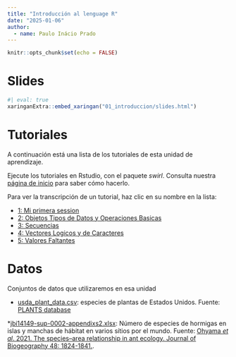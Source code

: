 ```yaml
---
title: "Introducción al lenguage R"
date: "2025-01-06" 
author:
  - name: Paulo Inácio Prado
---
```


```r
knitr::opts_chunk$set(echo = FALSE)
```

# Slides

```r
#| eval: true
xaringanExtra::embed_xaringan("01_introduccion/slides.html")
```

# Tutoriales

A continuación está una lista de los tutoriales de esta unidad de aprendizaje.

Ejecute los tutoriales en Rstudio, con el paquete *swirl*.  Consulta nuestra [página
de inicio](index.html#tutoriales) para saber cómo hacerlo.

Para ver la transcripción de un tutorial, haz clic en su nombre en la lista:

* [1: Mi primera session](Tutoriales/html/Mi_primera_session.html)
* [2: Objetos Tipos de Datos y Operaciones Basicas](Tutoriales/html/Objetos_Tipos_de_Datos_y_Operaciones_Basicas.html)
* [3: Secuencias](Tutoriales/html/Secuencias.html)
* [4: Vectores Logicos y de Caracteres](Tutoriales/html/Vectores_Logicos_y_de_Caracteres.html)
* [5: Valores Faltantes](Tutoriales/html/Valores_Faltantes.html)

# Datos

Conjuntos de datos que utilizaremos en esa unidad

* [usda_plant_data.csv](data/usda_plant_data.csv): especies de plantas de Estados Unidos. Fuente:  [PLANTS database](https://plants.usda.gov/)

*[jbi14149-sup-0002-appendixs2.xlsx](data/jbi14149-sup-0002-appendixs2.xlsx): Número de especies de hormigas en islas y manchas de hábitat en varios sítios por el mundo. Fuente: [Ohyama *et al*. 2021. The species–area relationship in ant ecology. Journal of Biogeography 48: 1824-1841.](https://onlinelibrary.wiley.com/doi/10.1111/jbi.14149).

